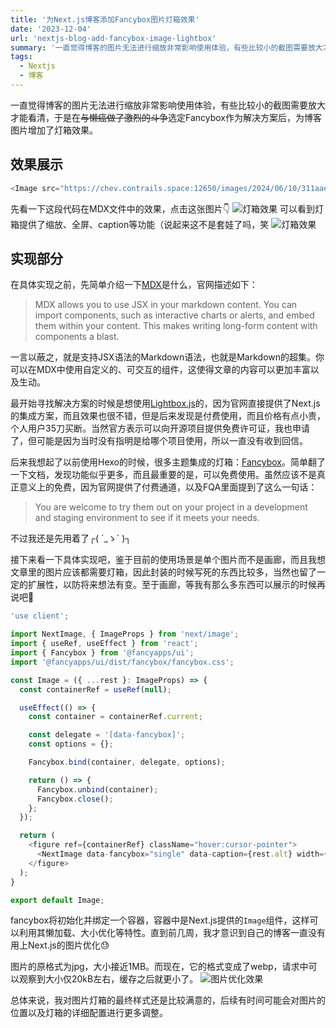 ```yaml
---
title: '为Next.js博客添加Fancybox图片灯箱效果'
date: '2023-12-04'
url: 'nextjs-blog-add-fancybox-image-lightbox'
summary: '一直觉得博客的图片无法进行缩放非常影响使用体验，有些比较小的截图需要放大才能看清，于是在选定Fancybox作为解决方案后，为博客图片增加了灯箱效果'
tags:
  - Nextjs
  - 博客
---
```


一直觉得博客的图片无法进行缩放非常影响使用体验，有些比较小的截图需要放大才能看清，于是在~~与懒癌做了激烈的斗争~~选定Fancybox作为解决方案后，为博客图片增加了灯箱效果。

## 效果展示

```javascript
<Image src="https://chev.contrails.space:12650/images/2024/06/10/311aaea660f7b785aa5e58f471c54b7c.jpg" alt="灯箱效果" width={400} height={400} />
```
先看一下这段代码在MDX文件中的效果，点击这张图片👇
<Image src="https://chev.contrails.space:12650/images/2024/06/10/311aaea660f7b785aa5e58f471c54b7c.jpg" alt="灯箱效果" width={400} height={400} />
可以看到灯箱提供了缩放、全屏、caption等功能（说起来这不是套娃了吗，笑
<Image src="https://chev.contrails.space:12650/images/2024/06/10/1122e5be3f6b7f762243b87645ae9bc9.png" alt="灯箱效果" width={400} height={400} />

## 实现部分

在具体实现之前，先简单介绍一下[MDX](https://mdxjs.com/)是什么，官网描述如下：
> MDX allows you to use JSX in your markdown content. You can import components, such as interactive charts or alerts,
> and embed them within your content. This makes writing long-form content with components a blast.

一言以蔽之，就是支持JSX语法的Markdown语法，也就是Markdown的超集。你可以在MDX中使用自定义的、可交互的组件，这使得文章的内容可以更加丰富以及生动。

最开始寻找解决方案的时候是想使用[Lightbox.js](https://www.getlightboxjs.com/)的，因为官网直接提供了Next.js的集成方案，而且效果也很不错，但是后来发现是付费使用，而且价格有点小贵，个人用户35刀买断。当然官方表示可以向开源项目提供免费许可证，我也申请了，但可能是因为当时没有指明是给哪个项目使用，所以一直没有收到回信。

后来我想起了以前使用Hexo的时候，很多主题集成的灯箱：[Fancybox](https://fancyapps.com/fancybox/)。简单翻了一下文档，发现功能似乎更多，而且最重要的是，可以免费使用。虽然应该不是真正意义上的免费，因为官网提供了付费通道，以及FQA里面提到了这么一句话：
> You are welcome to try them out on your project in a development and staging environment to see if it meets your needs.

不过我还是先用着了┌( ´_ゝ` )┐

接下来看一下具体实现吧，鉴于目前的使用场景是单个图片而不是画廊，而且我想文章里的图片应该都需要灯箱，因此封装的时候写死的东西比较多，当然也留了一定的扩展性，以防将来想法有变。至于画廊，等我有那么多东西可以展示的时候再说吧🤣
```typescript jsx
'use client';

import NextImage, { ImageProps } from 'next/image';
import { useRef, useEffect } from 'react';
import { Fancybox } from '@fancyapps/ui';
import '@fancyapps/ui/dist/fancybox/fancybox.css';

const Image = ({ ...rest }: ImageProps) => {
  const containerRef = useRef(null);

  useEffect(() => {
    const container = containerRef.current;

    const delegate = '[data-fancybox]';
    const options = {};

    Fancybox.bind(container, delegate, options);

    return () => {
      Fancybox.unbind(container);
      Fancybox.close();
    };
  });

  return (
    <figure ref={containerRef} className="hover:cursor-pointer">
      <NextImage data-fancybox="single" data-caption={rest.alt} width={800} height={800} {...rest} />
    </figure>
  );
}

export default Image;
```
fancybox将初始化并绑定一个容器，容器中是Next.js提供的`Image`组件，这样可以利用其懒加载、大小优化等特性。直到前几周，我才意识到自己的博客一直没有用上Next.js的图片优化😓

图片的原格式为jpg，大小接近1MB。而现在，它的格式变成了webp，请求中可以观察到大小仅20kB左右，缓存之后就更小了。
<Image src="https://chev.contrails.space:12650/images/2024/06/10/fb07682198c65358ad1552a8fd09b77e.png" alt="图片优化效果" />

总体来说，我对图片灯箱的最终样式还是比较满意的，后续有时间可能会对图片的位置以及灯箱的详细配置进行更多调整。
